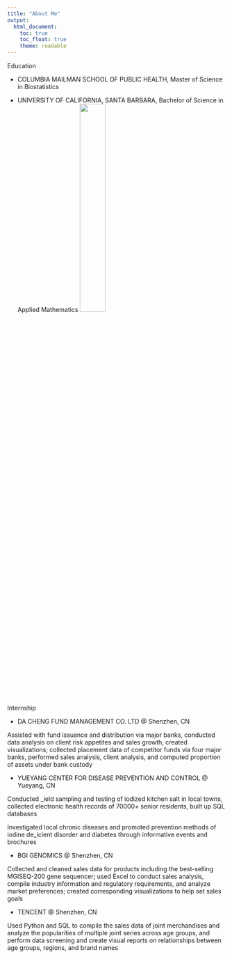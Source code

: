```yaml
---
title: "About Me"
output: 
  html_document:
    toc: true
    toc_float: true
    theme: readable
---
```

Education

- COLUMBIA MAILMAN SCHOOL OF PUBLIC HEALTH, Master of Science in Biostatistics

- UNIVERSITY OF CALIFORNIA, SANTA BARBARA, Bachelor of Science in Applied Mathematics
<img src = "images/ucsb.jpg" style = "width:35%">

Internship


- DA CHENG FUND MANAGEMENT CO. LTD @ Shenzhen, CN

Assisted with fund issuance and distribution via major banks, conducted data analysis on client risk appetites and sales growth, created visualizations; collected placement data of competitor funds via four major banks,
performed sales analysis, client analysis, and computed proportion of assets under bank custody

- YUEYANG CENTER FOR DISEASE PREVENTION AND CONTROL @ Yueyang, CN

Conducted _ield sampling and testing of iodized kitchen salt in local towns, collected electronic health records of 70000+ senior residents, built up SQL databases

Investigated local chronic diseases and promoted prevention methods of iodine de_icient disorder and diabetes through informative events and brochures

- BGI GENOMICS @ Shenzhen, CN

Collected and cleaned sales data for products including the best-selling MGISEQ-200 gene sequencer; used Excel to conduct sales analysis, compile industry information and regulatory requirements, and analyze market preferences; created corresponding visualizations to help set sales goals

- TENCENT @ Shenzhen, CN

Used Python and SQL to compile the sales data of joint merchandises and analyze the popularities of multiple joint series across age groups, and perform data screening and create visual reports on relationships between age groups,
regions, and brand names


